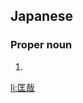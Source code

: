 ==Japanese==
{{ja-kanjitab|sort=まさや}}

===Proper noun===
{{ja-pos|proper|まさや}}

# {{given name|male|lang=ja|sort=まさや}}

[[li:匡哉]]